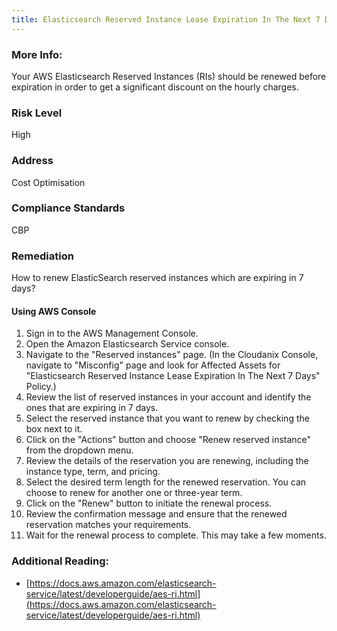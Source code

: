 ```yaml
---
title: Elasticsearch Reserved Instance Lease Expiration In The Next 7 Days
---
```


### More Info:

Your AWS Elasticsearch Reserved Instances (RIs) should be renewed before expiration in order to get a significant discount on the hourly charges.

### Risk Level

High

### Address

Cost Optimisation

### Compliance Standards

CBP

### Remediation

How to renew ElasticSearch reserved instances which are expiring in 7 days?

#### Using AWS Console

1. Sign in to the AWS Management Console.
2. Open the Amazon Elasticsearch Service console.
3. Navigate to the "Reserved instances" page.
   (In the Cloudanix Console, navigate to "Misconfig" page and look for Affected Assets for "Elasticsearch Reserved Instance Lease Expiration In The Next 7 Days" Policy.)
4. Review the list of reserved instances in your account and identify the ones that are expiring in 7 days.
5. Select the reserved instance that you want to renew by checking the box next to it.
6. Click on the "Actions" button and choose "Renew reserved instance" from the dropdown menu.
7. Review the details of the reservation you are renewing, including the instance type, term, and pricing.
8. Select the desired term length for the renewed reservation. You can choose to renew for another one or three-year term.
9. Click on the "Renew" button to initiate the renewal process.
10. Review the confirmation message and ensure that the renewed reservation matches your requirements.
11. Wait for the renewal process to complete. This may take a few moments.

### Additional Reading:

- [https://docs.aws.amazon.com/elasticsearch-service/latest/developerguide/aes-ri.html](https://docs.aws.amazon.com/elasticsearch-service/latest/developerguide/aes-ri.html)
